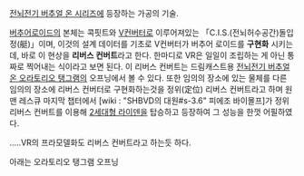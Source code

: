 [[전뇌전기 버추얼 온 시리즈]]에 등장하는 가공의 기술.

[[버추어로이드]]의 본체는 콕핏트와 [[V컨버터]]로 이루어져있는 「C.I.S.(전뇌허수공간)돌입정(艇)」이며, 이것의 설계 데이터를 기초로 V컨버터가 버추어 로이드를 '''구현화''' 시키는데, 바로 이 현상을 '''리버스 컨버트'''라고 한다. 한마디로 VR은 일일이 조립하는 게 아닌 통짜로 찍어내는 식이라고 보면 된다. 이 리버스 컨버트는 드림캐스트용 [[전뇌전기 버추얼 온 오라토리오 탱그램]]의 오프닝에서 볼 수 있다. 또한 임의의 장소에 있는 물체를 다른 임의의 장소에 리버스 컨버터로 구현화하는것을 정위(定位) 리버스 컨버트라고 하며 원 맨 레스큐 마지막 챕터에서 [wiki : "SHBVD의 대원#s-3.6" 피에조 바이몰프]가 정위 리버스 컨버트를 이용해 [[2세대형 라이덴]]을 탑승하고 등장하여 그 성능을 한껏 어필하였다.

.....VR의 프라모델화도 리버스 컨버트라고 하는듯 하다.

아래는 오라토리오 탱그램 오프닝

{{{#!html
<object width="425" height="355"><param name="movie" value="http://www.youtube.com/v/KVIy3OrIPrk&hl=ko"></param><param name="wmode" value="transparent"></param><embed src="http://www.youtube.com/v/KVIy3OrIPrk&hl=ko" type="application/x-shockwave-flash" wmode="transparent" width="425" height="355"></embed></object>
}}}
